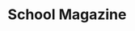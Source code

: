 ﻿---
title: "School Magazine"
description: "My journey on starting a school magazine from scratch."
image: "https://images.unsplash.com/photo-1495446815901-a7297e633e8d?q=80&w=2070&auto=format&fit=crop&ixlib=rb-4.0.3"
gradientFrom: "#10b981"
gradientTo: "#059669"
link: "#"
cta: "Read More"
order: 6
---

